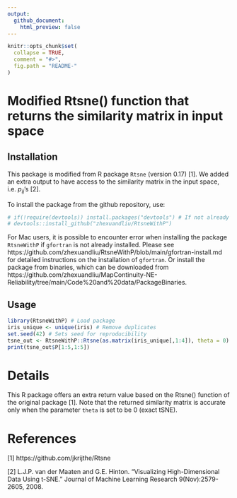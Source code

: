 ```yaml
---
output:
  github_document:
    html_preview: false
---
```


<!-- README.md is generated from README.Rmd. Please edit that file -->

```r
knitr::opts_chunk$set(
  collapse = TRUE,
  comment = "#>",
  fig.path = "README-"
)
```

# Modified Rtsne() function that returns the similarity matrix in input space

## Installation
This package is modified from R package `Rtsne` (version 0.17) [1]. We added an extra output to have access to the similarity matrix in the input space, i.e. $p_{ij}$'s [2].

To install the package from the github repository, use:

```r
# if(!require(devtools)) install.packages("devtools") # If not already installed
# devtools::install_github("zhexuandliu/RtsneWithP")
```

For Mac users, it is possible to encounter error when installing the package `RtsneWithP` if `gfortran` is not already installed. Please see https://github.com/zhexuandliu/RtsneWithP/blob/main/gfortran-install.md for detailed instructions on the installation of `gfortran`. Or install the package from binaries, which can be downloaded from https://github.com/zhexuandliu/MapContinuity-NE-Reliability/tree/main/Code%20and%20data/PackageBinaries.

## Usage

```r
library(RtsneWithP) # Load package
iris_unique <- unique(iris) # Remove duplicates
set.seed(42) # Sets seed for reproducibility
tsne_out <- RtsneWithP::Rtsne(as.matrix(iris_unique[,1:4]), theta = 0) # set theta=0 to run exact tSNE
print(tsne_out$P[1:5,1:5])
```


# Details
This R package offers an extra return value based on the Rtsne() function of the original package [1]. Note that the returned similarity matrix is accurate only when the parameter `theta` is set to be $0$ (exact tSNE).

# References
[1] https://github.com/jkrijthe/Rtsne

[2] L.J.P. van der Maaten and G.E. Hinton. "Visualizing High-Dimensional Data Using t-SNE." Journal of Machine Learning Research 9(Nov):2579-2605, 2008.
